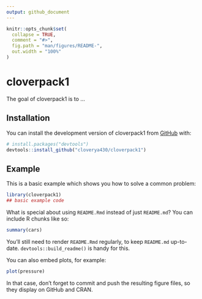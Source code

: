 ```yaml
---
output: github_document
---
```


<!-- README.md is generated from README.Rmd. Please edit that file -->

```r
knitr::opts_chunk$set(
  collapse = TRUE,
  comment = "#>",
  fig.path = "man/figures/README-",
  out.width = "100%"
)
```

# cloverpack1

<!-- badges: start -->
<!-- badges: end -->

The goal of cloverpack1 is to ...

## Installation

You can install the development version of cloverpack1 from [GitHub](https://github.com/) with:

``` r
# install.packages("devtools")
devtools::install_github("cloverya430/cloverpack1")
```

## Example

This is a basic example which shows you how to solve a common problem:

```r
library(cloverpack1)
## basic example code
```

What is special about using `README.Rmd` instead of just `README.md`? You can include R chunks like so:

```r
summary(cars)
```

You'll still need to render `README.Rmd` regularly, to keep `README.md` up-to-date. `devtools::build_readme()` is handy for this.

You can also embed plots, for example:

```r
plot(pressure)
```

In that case, don't forget to commit and push the resulting figure files, so they display on GitHub and CRAN.
